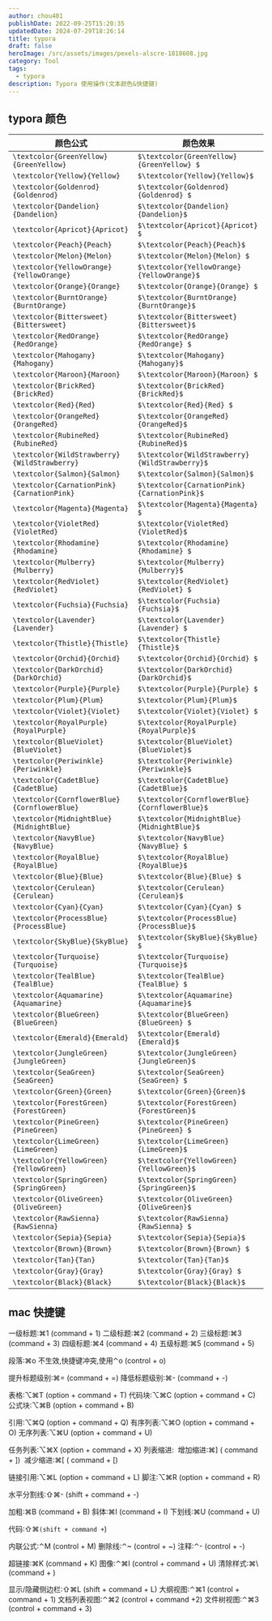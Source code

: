 ```yaml
---
author: chou401
publishDate: 2022-09-25T15:20:35
updatedDate: 2024-07-29T18:26:14
title: typora
draft: false
heroImage: /src/assets/images/pexels-alscre-1818608.jpg
category: Tool
tags:
  - typora
description: Typora 使用操作(文本颜色&快捷键)
---
```


## typora 颜色

| 颜色公式                                     | 颜色效果                                       |
| -------------------------------------------- | ---------------------------------------------- |
| `\textcolor{GreenYellow}{GreenYellow}`       | `$\textcolor{GreenYellow}{GreenYellow} $`      |
| `\textcolor{Yellow}{Yellow}`                 | `$\textcolor{Yellow}{Yellow}$`                 |
| `\textcolor{Goldenrod}{Goldenrod}`           | `$\textcolor{Goldenrod}{Goldenrod} $`          |
| `\textcolor{Dandelion}{Dandelion}`           | `$\textcolor{Dandelion}{Dandelion}$`           |
| `\textcolor{Apricot}{Apricot}`               | `$\textcolor{Apricot}{Apricot} $`              |
| `\textcolor{Peach}{Peach}`                   | `$\textcolor{Peach}{Peach}$`                   |
| `\textcolor{Melon}{Melon}`                   | `$\textcolor{Melon}{Melon} $`                  |
| `\textcolor{YellowOrange}{YellowOrange}`     | `$\textcolor{YellowOrange}{YellowOrange}$`     |
| `\textcolor{Orange}{Orange}`                 | `$\textcolor{Orange}{Orange} $`                |
| `\textcolor{BurntOrange}{BurntOrange}`       | `$\textcolor{BurntOrange}{BurntOrange}$`       |
| `\textcolor{Bittersweet}{Bittersweet}`       | `$\textcolor{Bittersweet}{Bittersweet}$`       |
| `\textcolor{RedOrange}{RedOrange}`           | `$\textcolor{RedOrange}{RedOrange} $`          |
| `\textcolor{Mahogany}{Mahogany}`             | `$\textcolor{Mahogany}{Mahogany}$`             |
| `\textcolor{Maroon}{Maroon}`                 | `$\textcolor{Maroon}{Maroon} $`                |
| `\textcolor{BrickRed}{BrickRed}`             | `$\textcolor{BrickRed}{BrickRed}$`             |
| `\textcolor{Red}{Red}`                       | `$\textcolor{Red}{Red} $`                      |
| `\textcolor{OrangeRed}{OrangeRed}`           | `$\textcolor{OrangeRed}{OrangeRed}$`           |
| `\textcolor{RubineRed}{RubineRed}`           | `$\textcolor{RubineRed}{RubineRed}$`           |
| `\textcolor{WildStrawberry}{WildStrawberry}` | `$\textcolor{WildStrawberry}{WildStrawberry}$` |
| `\textcolor{Salmon}{Salmon}`                 | `$\textcolor{Salmon}{Salmon}$`                 |
| `\textcolor{CarnationPink}{CarnationPink}`   | `$\textcolor{CarnationPink}{CarnationPink}$`   |
| `\textcolor{Magenta}{Magenta}`               | `$\textcolor{Magenta}{Magenta} $`              |
| `\textcolor{VioletRed}{VioletRed}`           | `$\textcolor{VioletRed}{VioletRed}$`           |
| `\textcolor{Rhodamine}{Rhodamine}`           | `$\textcolor{Rhodamine}{Rhodamine} $`          |
| `\textcolor{Mulberry}{Mulberry}`             | `$\textcolor{Mulberry}{Mulberry}$`             |
| `\textcolor{RedViolet}{RedViolet}`           | `$\textcolor{RedViolet}{RedViolet} $`          |
| `\textcolor{Fuchsia}{Fuchsia}`               | `$\textcolor{Fuchsia}{Fuchsia}$`               |
| `\textcolor{Lavender}{Lavender}`             | `$\textcolor{Lavender}{Lavender} $`            |
| `\textcolor{Thistle}{Thistle}`               | `$\textcolor{Thistle}{Thistle}$`               |
| `\textcolor{Orchid}{Orchid}`                 | `$\textcolor{Orchid}{Orchid} $`                |
| `\textcolor{DarkOrchid}{DarkOrchid}`         | `$\textcolor{DarkOrchid}{DarkOrchid}$`         |
| `\textcolor{Purple}{Purple}`                 | `$\textcolor{Purple}{Purple} $`                |
| `\textcolor{Plum}{Plum}`                     | `$\textcolor{Plum}{Plum}$`                     |
| `\textcolor{Violet}{Violet}`                 | `$\textcolor{Violet}{Violet} $`                |
| `\textcolor{RoyalPurple}{RoyalPurple}`       | `$\textcolor{RoyalPurple}{RoyalPurple}$`       |
| `\textcolor{BlueViolet}{BlueViolet}`         | `$\textcolor{BlueViolet}{BlueViolet}$`         |
| `\textcolor{Periwinkle}{Periwinkle}`         | `$\textcolor{Periwinkle}{Periwinkle}$`         |
| `\textcolor{CadetBlue}{CadetBlue}`           | `$\textcolor{CadetBlue}{CadetBlue}$`           |
| `\textcolor{CornflowerBlue}{CornflowerBlue}` | `$\textcolor{CornflowerBlue}{CornflowerBlue}$` |
| `\textcolor{MidnightBlue}{MidnightBlue}`     | `$\textcolor{MidnightBlue}{MidnightBlue}$`     |
| `\textcolor{NavyBlue}{NavyBlue}`             | `$\textcolor{NavyBlue}{NavyBlue} $`            |
| `\textcolor{RoyalBlue}{RoyalBlue}`           | `$\textcolor{RoyalBlue}{RoyalBlue}$`           |
| `\textcolor{Blue}{Blue}`                     | `$\textcolor{Blue}{Blue} $`                    |
| `\textcolor{Cerulean}{Cerulean}`             | `$\textcolor{Cerulean}{Cerulean}$`             |
| `\textcolor{Cyan}{Cyan}`                     | `$\textcolor{Cyan}{Cyan} $`                    |
| `\textcolor{ProcessBlue}{ProcessBlue}`       | `$\textcolor{ProcessBlue}{ProcessBlue}$`       |
| `\textcolor{SkyBlue}{SkyBlue}`               | `$\textcolor{SkyBlue}{SkyBlue} $`              |
| `\textcolor{Turquoise}{Turquoise}`           | `$\textcolor{Turquoise}{Turquoise}$`           |
| `\textcolor{TealBlue}{TealBlue}`             | `$\textcolor{TealBlue}{TealBlue} $`            |
| `\textcolor{Aquamarine}{Aquamarine}`         | `$\textcolor{Aquamarine}{Aquamarine}$`         |
| `\textcolor{BlueGreen}{BlueGreen}`           | `$\textcolor{BlueGreen}{BlueGreen} $`          |
| `\textcolor{Emerald}{Emerald}`               | `$\textcolor{Emerald}{Emerald}$`               |
| `\textcolor{JungleGreen}{JungleGreen}`       | `$\textcolor{JungleGreen}{JungleGreen}$`       |
| `\textcolor{SeaGreen}{SeaGreen}`             | `$\textcolor{SeaGreen}{SeaGreen} $`            |
| `\textcolor{Green}{Green}`                   | `$\textcolor{Green}{Green}$`                   |
| `\textcolor{ForestGreen}{ForestGreen}`       | `$\textcolor{ForestGreen}{ForestGreen}$`       |
| `\textcolor{PineGreen}{PineGreen}`           | `$\textcolor{PineGreen}{PineGreen} $`          |
| `\textcolor{LimeGreen}{LimeGreen}`           | `$\textcolor{LimeGreen}{LimeGreen}$`           |
| `\textcolor{YellowGreen}{YellowGreen}`       | `$\textcolor{YellowGreen}{YellowGreen}$`       |
| `\textcolor{SpringGreen}{SpringGreen}`       | `$\textcolor{SpringGreen}{SpringGreen}$`       |
| `\textcolor{OliveGreen}{OliveGreen}`         | `$\textcolor{OliveGreen}{OliveGreen}$`         |
| `\textcolor{RawSienna}{RawSienna}`           | `$\textcolor{RawSienna}{RawSienna} $`          |
| `\textcolor{Sepia}{Sepia}`                   | `$\textcolor{Sepia}{Sepia}$`                   |
| `\textcolor{Brown}{Brown}`                   | `$\textcolor{Brown}{Brown} $`                  |
| `\textcolor{Tan}{Tan}`                       | `$\textcolor{Tan}{Tan}$`                       |
| `\textcolor{Gray}{Gray}`                     | `$\textcolor{Gray}{Gray} $`                    |
| `\textcolor{Black}{Black}`                   | `$\textcolor{Black}{Black}$`                   |

## mac 快捷键

一级标题:⌘1 (command + 1)
二级标题:⌘2 (command + 2)
三级标题:⌘3 (command + 3)
四级标题:⌘4 (command + 4)
五级标题:⌘5 (command + 5)

段落:⌘o 不生效,快捷键冲突,使用⌃o (control + o)

提升标题级别:⌘= (command + =)
降低标题级别:⌘- (command + -)

表格:⌥⌘T (option + command + T)
代码块:⌥⌘C (option + command + C)
公式块:⌥⌘B (option + command + B)

引用:⌥⌘Q (option + command + Q)
有序列表:⌥⌘O (option + command + O)
无序列表:⌥⌘U (option + command + U)

任务列表:⌥⌘X (option + command + X)
列表缩进:
​ 增加缩进:⌘] ( command + ])
​ 减少缩进:⌘[ ( command + [)

链接引用:⌥⌘L (option + command + L)
脚注:⌥⌘R (option + command + R)

水平分割线:⇧⌘- (shift + command + -)

加粗:⌘B (command + B)
斜体:⌘I (command + I)
下划线:⌘U (command + U)

代码:⇧⌘`(shift + command +`)

内联公式:⌃M (control + M)
删除线:⌃~ (control + ~)
注释:⌃- (control + -)

超链接:⌘K (command + K)
图像:⌃⌘I (control + command + U)
清除样式:⌘\ (command + )

显示/隐藏侧边栏:⇧⌘L (shift + command + L)
大纲视图:⌃⌘1 (control + command + 1)
文档列表视图:⌃⌘2 (control + command +2)
文件树视图:⌃⌘3 (control + command + 3)

